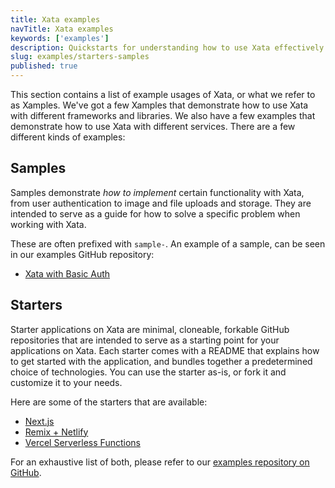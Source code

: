 ```yaml
---
title: Xata examples
navTitle: Xata examples
keywords: ['examples']
description: Quickstarts for understanding how to use Xata effectively
slug: examples/starters-samples
published: true
---
```


This section contains a list of example usages of Xata, or what we refer to as Xamples. We've got a few Xamples that demonstrate how to use Xata with different frameworks and libraries. We also have a few examples that demonstrate how to use Xata with different services. There are a few different kinds of examples:

## Samples

Samples demonstrate _how to implement_ certain functionality with Xata, from user authentication to image and file uploads and storage. They are intended to serve as a guide for how to solve a specific problem when working with Xata.

These are often prefixed with `sample-`. An example of a sample, can be seen in our examples GitHub repository:

- [Xata with Basic Auth](https://github.com/xataio/examples/tree/main/apps/sample-nextjs-basic-auth)

## Starters

Starter applications on Xata are minimal, cloneable, forkable GitHub repositories that are intended to serve as a starting point for your applications on Xata. Each starter comes with a README that explains how to get started with the application, and bundles together a predetermined choice of technologies. You can use the starter as-is, or fork it and customize it to your needs.

Here are some of the starters that are available:

- [Next.js](https://github.com/vercel/next.js/tree/canary/examples/with-xata)
- [Remix + Netlify](https://github.com/xataio/examples/tree/main/apps/starter-remix-netlify)
- [Vercel Serverless Functions](https://github.com/xataio/examples/tree/main/apps/starter-vercel-serverless-functions)

For an exhaustive list of both, please refer to our [examples repository on GitHub](https://github.com/xataio/examples/tree/main/apps).

